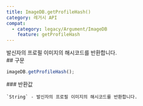 ```yaml
---
title: ImageDB.getProfileHash()
category: 레거시 API
compat:
  - category: legacy/Argument/ImageDB
    feature: getProfileHash
---
```


<Section>
  발신자의 프로필 이미지의 해시코드를 반환합니다.
</Section>
<Section>
  ## 구문

  ~~~js
  imageDB.getProfileHash();
  ~~~

  <Section>
    ### 반환값

    `String` - 발신자의 프로필 이미지의 해시코드를 반환합니다.
  </Section>
</Section>
<Section>